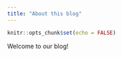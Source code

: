 ```yaml
---
title: "About this blog"
---
```


```r
knitr::opts_chunk$set(echo = FALSE)
```


Welcome to our blog! 

